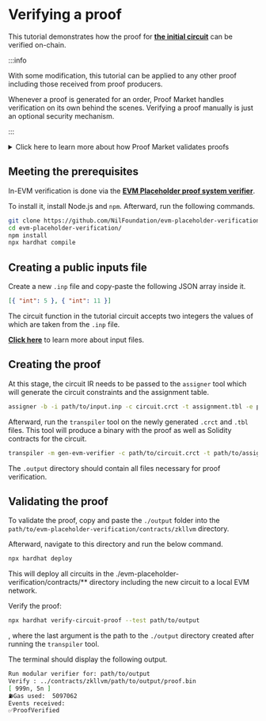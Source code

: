 # Verifying a proof

This tutorial demonstrates how the proof for [**the initial circuit**](./writing-new-circuit) can be verified on-chain.

:::info

With some modification, this tutorial can be applied to any other proof including those received from proof producers. 

Whenever a proof is generated for an order, Proof Market handles verification on its own behind the scenes. Verifying a proof manually is just an optional security mechanism.  

:::

<details>
<summary>Click here to learn more about how Proof Market validates proofs</summary>
<p>
Whenever a proof producer submits a proof, they have to make a `POST` request to the `/proof` endpoint. The request has to contain the IDs of the related statement and request as well as the proof itself.
</p>
<p>
Afterward, Proof Market retrieves the original statement and request and generates the assignment table and the circuit constraints for the circuit attached to the statement. These outputs are passed to the <code>proof-generator</code> tool for verifying the proof.
</p>
<p>
If the verification succeeds, the request is considered completed.
</p>
</details>

## Meeting the prerequisites

In-EVM verification is done via the [**EVM Placeholder proof system verifier**](https://github.com/NilFoundation/evm-placeholder-verification).

To install it, install Node.js and `npm`. Afterward, run the following commands.

```bash
git clone https://github.com/NilFoundation/evm-placeholder-verification.git
cd evm-placeholder-verification/
npm install
npx hardhat compile
```

## Creating a public inputs file

Create a new `.inp` file and copy-paste the following JSON array inside it.

```json
[{ "int": 5 }, { "int": 11 }]
```

The circuit function in the tutorial circuit accepts two integers the values of which are taken from the `.inp` file.

[**Click here**](../../../zkllvm/getting-started/preparing-input-files) to learn more about input files.


## Creating the proof

At this stage, the circuit IR needs to be passed to the `assigner` tool which will generate the circuit constraints and the assignment table.

```bash
assigner -b -i path/to/input.inp -c circuit.crct -t assignment.tbl -e pallas --generate-type circuit-assignment path/to/circuit.ll
```

Afterward, run the `transpiler` tool on the newly generated `.crct` and `.tbl` files. This tool will produce a binary with the proof as well as Solidity contracts for the circuit.

```bash
transpiler -m gen-evm-verifier -c path/to/circuit.crct -t path/to/assignment.tbl -o output -e pallas --optimize-gates
```

The `.output` directory should contain all files necessary for proof verification.

## Validating the proof

To validate the proof, copy and paste the `./output` folder into the `path/to/evm-placeholder-verification/contracts/zkllvm` directory.

Afterward, navigate to this directory and run the below command. 

```bash
npx hardhat deploy
```
This will deploy all circuits in the ./evm-placeholder-verification/contracts/** directory including the new circuit to a local EVM network.

Verify the proof:

```bash
npx hardhat verify-circuit-proof --test path/to/output
```

, where the last argument is the path to the `./output` directory created after running the `transpiler` tool.

The terminal should display the following output.

```bash
Run modular verifier for: path/to/output
Verify : ../contracts/zkllvm/path/to/output/proof.bin
[ 999n, 5n ]
⛽Gas used:  5097062
Events received:
✅ProofVerified
```

